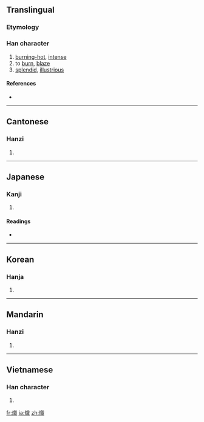 {{also|炽}}
==Translingual==

===Etymology===
{{Han compound|火|戠|t1=fire|c1=s|c2=p|ls=psc}}

===Han character===
{{Han char|rn=86|rad=火|as=12|sn=16|four=9385<sub>0</sub>|canj=火卜戈日 (FYIA)}}

# [[burning-hot]], [[intense]]
# to [[burn]], [[blaze]]
# [[splendid]], [[illustrious]]

====References====
* {{Han ref|kx=0681.260|dkj=19385|hdz=32236.080|uh=71BE|ud=29118|bh=BF4B|bd=48971}}

----

==Cantonese==

===Hanzi===
{{yue-hanzi|jyut=|y=chi3|sim=炽}}

# {{defn|Cantonese|sort=火12}}

----

==Japanese==

===Kanji===
{{ja-kanji|grade=|rs=火12}}

# {{defn|Japanese|sort=火12}}

====Readings====
* {{ja-readings|on=シ (shi)|kun=[[さかん]] (sakan)}}

----

==Korean==

===Hanja===
{{ko-hanja|hangeul=치|eumhun=|rv=chi|mr=ch'i|y=chi}}

# {{defn|Korean|sort=火12}}

----

==Mandarin==

===Hanzi===
{{cmn-hanzi|sim=炽|pin=[[chì]] ([[chi4]])|wg=ch'ih<sup>4</sup>}}

# {{defn|Mandarin|sort=火12}}

----

==Vietnamese==

===Han character===
{{vi-hantu|[[sí]], [[xé]], [[xế]], [[xi]], [[xí]]|rs=火12}}

# {{defn|Vietnamese|sort=火12}}

[[fr:熾]]
[[ja:熾]]
[[zh:熾]]
